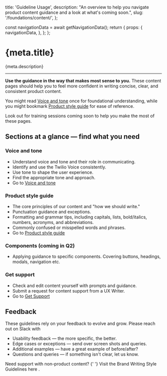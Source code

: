   title: 'Guideline Usage',
  description: "An overview to help you navigate product content guidance and a look at what's coming soon.",
  slug: '/foundations/content/',
};




  const navigationData = await getNavigationData();
  return {
    props: {
      navigationData,
    },
  };
};

<content>

<h1>{meta.title}</h1>

<p>{meta.description}</p>

</content>

---

<contentwrapper>

<PageAside data={mdxHeadings} />

<content>

**Use the guidance in the way that makes most sense to you.**
These content pages should help you to feel more confident in writing concise, clear, and consistent product content.

You might read [Voice and tone](/foundations/content/voice-and-tone) once for foundational understanding, while you might bookmark [Product style guide](/foundations/content/product-style-guide) for ease of reference.

Look out for training sessions coming soon to help you make the most of these pages.

## Sections at a glance &mdash; find what you need

### Voice and tone

- Understand voice and tone and their role in communicating.
- Identify and use the Twilio Voice consistently.
- Use tone to shape the user experience.
- Find the appropriate tone and approach.
- Go to [Voice and tone](/foundations/content/voice-and-tone)

### Product style guide

- The core principles of our content and "how we should write."
- Punctuation guidance and exceptions.
- Formatting and grammar tips, including capitals, lists, bold/italics, numbers, acronyms, and abbreviations.
- Commonly confused or misspelled words and phrases.
- Go to [Product style guide](/foundations/content/product-style-guide)

### Components (coming in Q2)

- Applying guidance to specific components. Covering buttons, headings, modals, navigation etc.

### Get support

- Check and edit content yourself with prompts and guidance.
- Submit a request for content support from a UX Writer.
- Go to [Get Support](/foundations/content/content-checklist)

## Feedback

These guidelines rely on your feedback to evolve and grow. Please reach out on Slack with

- Usability feedback &mdash; the more specific, the better.
- Edge cases or exceptions &mdash; send over screen shots and queries.
- Additional examples &mdash; have a great example of before/after?
- Questions and queries &mdash; if something isn't clear, let us know.

<Callout variant="neutral" marginY="space70">
  <CalloutHeading as="h3">Need support with non-product content?</CalloutHeading>
  <CalloutText>
    {' '}
    Visit the <Anchor href="https://www.twilio.com/brand/guidelines/writing-style">
      Brand Writing Style Guidelines here
    </Anchor>.
  </CalloutText>
</Callout>

</content>
</contentwrapper>
